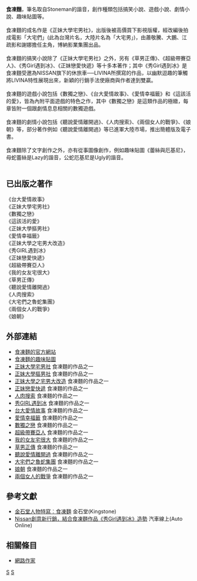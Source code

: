 '''食凍麵'''，筆名取自Stoneman的諧音，創作種類包括搞笑小說、遊戲小說、劇情小說、趣味貼圖等。<br /><br />
食凍麵的成名作是《正妹大學宅男社》，出版後被高價買下影視版權，經改編後拍成電影「大宅們」(此為台灣片名，大陸片名為「大宅男」)，由蕭敬騰、大鵬、江疏影和謝娜擔任主角，博納影業集團出品。<br /><br />
食凍麵的搞笑小說除了《正妹大學宅男社》之外，另有《草男正傳》、《超級帶賽亞人》、《秀Girl遇到冰》、《正妹戀愛快遞》等十多本著作；其中《秀Girl遇到冰》是食凍麵受邀為NISSAN旗下的休旅車──LIVINA所撰寫的作品，以幽默逗趣的筆觸將LIVINA特性展現出來，新穎的行銷手法使廠商與作者達到雙贏。<br /><br />
食凍麵的遊戲小說包括《數獨之戀》、《台大愛情故事》、《愛情幸福籤》和《這該活的愛》，皆為內附平面遊戲的特色之作，其中《數獨之戀》是這類作品的極緻，每章皆附一個跟劇情息息相關的數獨遊戲。<br /><br />
食凍麵的劇情小說包括《聽說愛情離開過》、《人肉搜索》、《兩個女人的戰爭》、《娘朝》等，部分著作例如《聽說愛情離開過》等已進軍大陸市場，推出簡體版及電子書。<br /><br />
食凍麵除了文字創作之外，亦有從事圖像創作，例如趣味貼圖《蕾絲與厄基尼》，母蛇蕾絲是Lazy的諧音，公蛇厄基尼是Ugly的諧音。<br /><br />

== 已出版之著作 ==
《台大愛情故事》<br />
《正妹大學宅男社》<br />
《數獨之戀》<br />
《這該活的愛》<br />
《正妹大學摳男社》<br />
《愛情幸福籤》<br />
《正妹大學之宅男大改造》<br />
《秀GIRL遇到冰》<br />
《正妹戀愛快遞》<br />
《超級帶賽亞人》<br />
《我的女友宅很大》<br />
《草男正傳》<br />
《聽說愛情離開過》<br />
《人肉搜索》<br />
《大宅們之魯蛇集團》<br />
《兩個女人的戰爭》<br />
《娘朝》<br />

==外部連結==
*[https://www.funnovel.com/ 食凍麵的官方網站] 
*[https://www.funnovel.com/lu_snakes/ 食凍麵的趣味貼圖] 
*[https://www.funnovel.com/bgu-otaku-club/ 正妹大學宅男社] 食凍麵的作品之一
*[https://www.funnovel.com/bgu-stingy-club/ 正妹大學摳男社] 食凍麵的作品之一
*[https://www.funnovel.com/bgu-otaku-change/ 正妹大學之宅男大改造] 食凍麵的作品之一
*[https://www.funnovel.com/love-delivery/ 正妹戀愛快遞] 食凍麵的作品之一
*[https://www.funnovel.com/hunter/ 人肉搜索] 食凍麵的作品之一
*[https://www.funnovel.com/showgirl-meet-geek/ 秀GIRL遇到冰] 食凍麵的作品之一
*[https://www.funnovel.com/ntu-love-story/ 台大愛情故事] 食凍麵的作品之一
*[https://www.funnovel.com/love-poem/ 愛情幸福籤] 食凍麵的作品之一
*[https://www.funnovel.com/sudoku-love-story/ 數獨之戀] 食凍麵的作品之一
*[https://www.funnovel.com/super-dai-sai/ 超級帶賽亞人] 食凍麵的作品之一
*[https://www.funnovel.com/my-otaku-girl/ 我的女友宅很大] 食凍麵的作品之一
*[https://www.funnovel.com/herbivore-men/ 草男正傳] 食凍麵的作品之一
*[https://www.funnovel.com/lover-left/ 聽說愛情離開過] 食凍麵的作品之一
*[https://web.archive.org/web/20170728181612/http://funnovel.com/MyGeekyNerdyBuddies/ 大宅們之魯蛇集團] 食凍麵的作品之一
*[https://www.funnovel.com/sissy_generation/ 娘朝] 食凍麵的作品之一
*[https://www.funnovel.com/two_girls_one_war/ 兩個女人的戰爭] 食凍麵的作品之一

==參考文獻==
*[http://www.kingstone.com.tw/publish/publish_detail_2.asp?kind=1&id=1551 金石堂人物特寫︰食凍麵] 金石堂(Kingstone)
*[http://www.auto-online.com.tw/news/92-12762 Nissan創意新行銷，結合食凍麵作品《秀Girl遇到冰》造勢] 汽車線上(Auto Online)

==相關條目==
*[[網路作家|網路作家]]

{{wikiquote}}

[[Category:台灣小說家|S]]
[[Category:臺灣網路作家|S]]